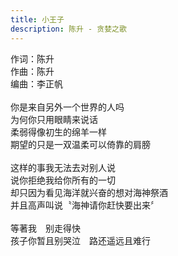 ```yaml
---
title: 小王子
description: 陈升 - 贪婪之歌
---
```


作词：陈升<br />作曲：陈升<br />编曲：李正帆<br /><br />你是来自另外一个世界的人吗<br />为何你只用眼睛来说话<br />柔弱得像初生的绵羊一样<br />期望的只是一双温柔可以倚靠的肩膀<br /><br />这样的事我无法去对别人说<br />说你拒绝我给你所有的一切<br />却只因为看见海洋就兴奋的想对海神祭酒<br />并且高声叫说〝海神请你赶快要出来〞<br /><br />等著我　别走得快<br />孩子你暂且别哭泣　路还遥远且难行